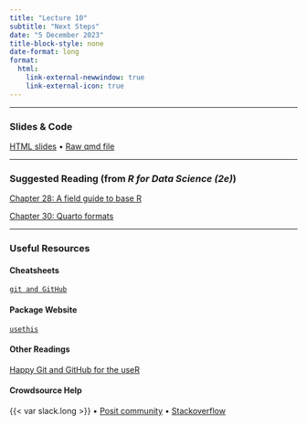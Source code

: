 ```yaml
---
title: "Lecture 10"
subtitle: "Next Steps"
date: "5 December 2023"
title-block-style: none
date-format: long
format:
  html:
    link-external-newwindow: true
    link-external-icon: true
---
```

---

### Slides & Code 

[HTML slides](CSSS508_Lecture10.qmd) • 
[Raw qmd file](https://raw.githubusercontent.com/vsass/CSSS508/main/Lectures/Lecture10/CSSS508_Lecture10.qmd)

---

### Suggested Reading (from *R for Data Science (2e)*)

[Chapter 28: A field guide to base R](https://r4ds.hadley.nz/base-r)

[Chapter 30: Quarto formats](https://r4ds.hadley.nz/iteration)

---

### Useful Resources

#### Cheatsheets

[`git and GitHub`](https://rstudio.github.io/cheatsheets/git-github.pdf)

#### Package Website

[`usethis`](https://usethis.r-lib.org/)


#### Other Readings
[Happy Git and GitHub for the useR](https://happygitwithr.com/) 

#### Crowdsource Help

{{< var slack.long >}} • 
[Posit community](https://community.rstudio.com/) • 
[Stackoverflow](https://stackoverflow.com/)
